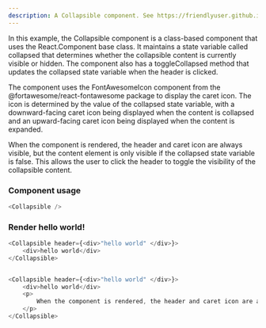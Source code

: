 ```yaml
---
description: A Collapsible component. See https://friendlyuser.github.io/tech/simple_collapsible_component/ for more details
---
```



In this example, the Collapsible component is a class-based component that uses the React.Component base class. It maintains a state variable called collapsed that determines whether the collapsible content is currently visible or hidden. The component also has a toggleCollapsed method that updates the collapsed state variable when the header is clicked.

The component uses the FontAwesomeIcon component from the @fortawesome/react-fontawesome package to display the caret icon. The icon is determined by the value of the collapsed state variable, with a downward-facing caret icon being displayed when the content is collapsed and an upward-facing caret icon being displayed when the content is expanded.

When the component is rendered, the header and caret icon are always visible, but the content element is only visible if the collapsed state variable is false. This allows the user to click the header to toggle the visibility of the collapsible content.

### Component usage
```js
<Collapsible />
```

### Render hello world!

```js live
<Collapsible header={<div>"hello world" </div>}>
    <div>hello world</div>
</Collapsible>
```

```js live

<Collapsible header={<div>"hello world" </div>}>
    <div>hello world</div>
    <p>
        When the component is rendered, the header and caret icon are always visible, but the content element is only visible if the collapsed state variable is false. This allows the user to click the header to toggle the visibility of the collapsible content.
    </p>
</Collapsible>
```
